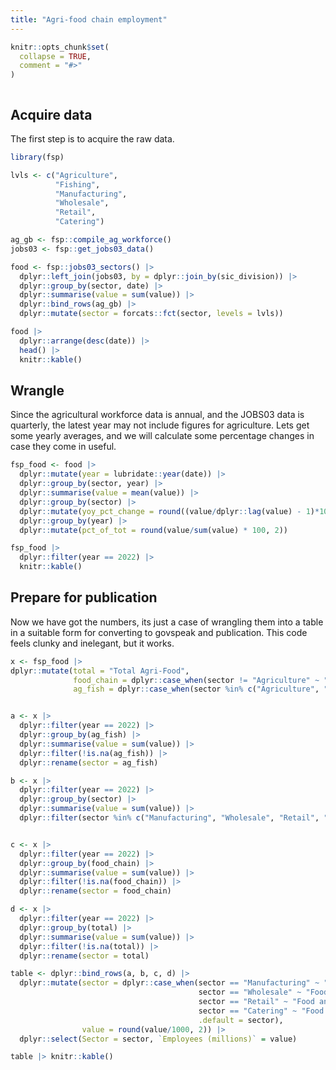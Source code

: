 ```yaml
---
title: "Agri-food chain employment"
---
```


```r
knitr::opts_chunk$set(
  collapse = TRUE,
  comment = "#>"
)
```

```r

```

## Acquire data

The first step is to acquire the raw data.

```r

library(fsp)

lvls <- c("Agriculture",
          "Fishing",
          "Manufacturing",
          "Wholesale",
          "Retail",
          "Catering")

ag_gb <- fsp::compile_ag_workforce()
jobs03 <- fsp::get_jobs03_data()

food <- fsp::jobs03_sectors() |> 
  dplyr::left_join(jobs03, by = dplyr::join_by(sic_division)) |> 
  dplyr::group_by(sector, date) |> 
  dplyr::summarise(value = sum(value)) |> 
  dplyr::bind_rows(ag_gb) |> 
  dplyr::mutate(sector = forcats::fct(sector, levels = lvls))

food |> 
  dplyr::arrange(desc(date)) |> 
  head() |> 
  knitr::kable()

```

## Wrangle

Since the agricultural workforce data is annual, and the JOBS03 data is
quarterly, the latest year may not include figures for agriculture. Lets get
some yearly averages, and we will calculate some percentage changes in case they
come in useful.


```r

fsp_food <- food |> 
  dplyr::mutate(year = lubridate::year(date)) |> 
  dplyr::group_by(sector, year) |> 
  dplyr::summarise(value = mean(value)) |> 
  dplyr::group_by(sector) |> 
  dplyr::mutate(yoy_pct_change = round((value/dplyr::lag(value) - 1)*100, 2)) |> 
  dplyr::group_by(year) |> 
  dplyr::mutate(pct_of_tot = round(value/sum(value) * 100, 2)) 

fsp_food |> 
  dplyr::filter(year == 2022) |>
  knitr::kable()


```


## Prepare for publication

Now we have got the numbers, its just a case of wrangling them into a table in a
suitable form for converting to govspeak and publication. This code feels clunky
and inelegant, but it works.


```r

x <- fsp_food |> 
dplyr::mutate(total = "Total Agri-Food",
              food_chain = dplyr::case_when(sector != "Agriculture" ~ "Total Food"),
              ag_fish = dplyr::case_when(sector %in% c("Agriculture", "Fishing") ~ "Agriculture (including fishing)")) 


a <- x |> 
  dplyr::filter(year == 2022) |> 
  dplyr::group_by(ag_fish) |> 
  dplyr::summarise(value = sum(value)) |> 
  dplyr::filter(!is.na(ag_fish)) |> 
  dplyr::rename(sector = ag_fish)

b <- x |> 
  dplyr::filter(year == 2022) |> 
  dplyr::group_by(sector) |> 
  dplyr::summarise(value = sum(value)) |> 
  dplyr::filter(sector %in% c("Manufacturing", "Wholesale", "Retail", "Catering"))


c <- x |> 
  dplyr::filter(year == 2022) |> 
  dplyr::group_by(food_chain) |> 
  dplyr::summarise(value = sum(value)) |> 
  dplyr::filter(!is.na(food_chain)) |> 
  dplyr::rename(sector = food_chain)

d <- x |> 
  dplyr::filter(year == 2022) |> 
  dplyr::group_by(total) |> 
  dplyr::summarise(value = sum(value)) |> 
  dplyr::filter(!is.na(total)) |> 
  dplyr::rename(sector = total)

table <- dplyr::bind_rows(a, b, c, d) |> 
  dplyr::mutate(sector = dplyr::case_when(sector == "Manufacturing" ~ "Food and Drink Manufacturing",
                                          sector == "Wholesale" ~ "Food and Drink Wholesaling",
                                          sector == "Retail" ~ "Food and Drink Retailing",
                                          sector == "Catering" ~ "Food and Drink Non-Residential Catering",
                                          .default = sector),
                value = round(value/1000, 2)) |> 
  dplyr::select(Sector = sector, `Employees (millions)` = value)

table |> knitr::kable()

```

